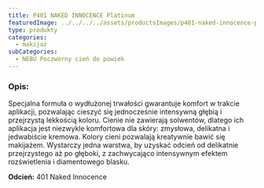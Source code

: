 ```yaml
---
title: P401 NAKED INNOCENCE Platinum
featuredImage: ../../../../assets/productsImages/p401-naked-innocence-platinum.png
type: produkty
categories:
  - makijaż
subCategories:
  - NEBU Poczwórny cień do powiek
---
```


<h3>Opis:</h3>

Specjalna formuła o wydłużonej trwałości gwarantuje komfort w trakcie aplikacji, pozwalając cieszyć się jednocześnie intensywną głębią i przejrzystą lekkością koloru. Cienie nie zawierają solwentów, dlatego ich aplikacja jest niezwykle komfortowa dla skóry: zmysłowa, delikatna i jedwabiście kremowa. Kolory cieni pozwalają kreatywnie bawić się makijażem. Wystarczy jedna warstwa, by uzyskać odcień od delikatnie przejrzystego aż po głęboki, z zachwycająco intensywnym efektem rozświetlenia i diamentowego blasku.

**Odcień:** 401 Naked Innocence

